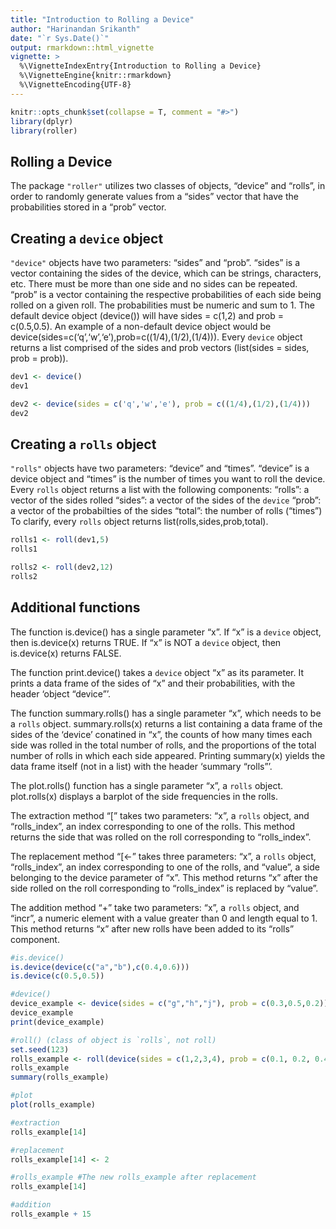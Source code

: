 ---
title: "Introduction to Rolling a Device"
author: "Harinandan Srikanth"
date: "`r Sys.Date()`"
output: rmarkdown::html_vignette
vignette: >
  %\VignetteIndexEntry{Introduction to Rolling a Device}
  %\VignetteEngine{knitr::rmarkdown}
  %\VignetteEncoding{UTF-8}
---

```{r, echo = FALSE, message = FALSE}
knitr::opts_chunk$set(collapse = T, comment = "#>")
library(dplyr)
library(roller)
```

## Rolling a Device

The package `"roller"` utilizes two classes of objects, "device" and "rolls", in order to randomly generate values from a "sides" vector that have the probabilities stored in a "prob" vector.

## Creating a `device` object 

`"device"` objects have two parameters: "sides" and "prob". "sides" is a vector containing the sides of the device, which can be strings, characters, etc. There must be more than one side and no sides can be repeated. "prob" is a vector containing the respective probabilities of each side being rolled on a given roll. The probabilities must be numeric and sum to 1. The default device object (device()) will have sides = c(1,2) and prob = c(0.5,0.5). An example of a non-default device object would be device(sides=c('q','w','e'),prob=c((1/4),(1/2),(1/4))). Every `device` object returns a list comprised of the sides and prob vectors (list(sides = sides, prob = prob)).

```{r}
dev1 <- device()
dev1

dev2 <- device(sides = c('q','w','e'), prob = c((1/4),(1/2),(1/4)))
dev2
```

## Creating a `rolls` object

`"rolls"` objects have two parameters: "device" and "times". "device" is a device object and "times" is the number of times you want to roll the device. Every `rolls` object returns a list with the following components:
"rolls": a vector of the sides rolled 
"sides": a vector of the sides of the `device`
"prob": a vector of the probabilties of the sides
"total": the number of rolls ("times")
To clarify, every `rolls` object returns list(rolls,sides,prob,total).


```{r}
rolls1 <- roll(dev1,5)
rolls1

rolls2 <- roll(dev2,12)
rolls2
```

## Additional functions 

The function is.device() has a single parameter "x". If "x" is a `device` object, then is.device(x) returns TRUE. If "x" is NOT a `device` object, then is.device(x) returns FALSE.

The function print.device() takes a `device` object "x" as its parameter. It prints a data frame of the sides of "x" and their probabilities, with the header 'object "device"'.

The function summary.rolls() has a single parameter "x", which needs to be a `rolls` object. summary.rolls(x) returns a list containing a data frame of the sides of the 'device' conatined in "x", the counts of how many times each side was rolled in the total number of rolls, and the proportions of the total number of rolls in which each side appeared. Printing summary(x) yields the data frame itself (not in a list) with the header 'summary "rolls"'. 

The plot.rolls() function has a single parameter "x", a `rolls` object. plot.rolls(x) displays a barplot of the side frequencies in the rolls. 

The extraction method "[" takes two parameters: "x", a `rolls` object, and "rolls_index", an index corresponding to one of the rolls. This method returns the side that was rolled on the roll corresponding to "rolls_index". 

The replacement method "[<-" takes three parameters: "x", a `rolls` object, "rolls_index", an index corresponding to one of the rolls, and "value", a side belonging to the device parameter of "x". This method returns "x" after the side rolled on the roll corresponding to "rolls_index" is replaced by "value".

The addition method "+" take two parameters: "x", a `rolls` object, and "incr", a numeric element with a value greater than 0 and length equal to 1. This method returns "x" after new rolls have been added to its "rolls" component.

```{r}
#is.device()
is.device(device(c("a","b"),c(0.4,0.6)))
is.device(c(0.5,0.5))

#device()
device_example <- device(sides = c("g","h","j"), prob = c(0.3,0.5,0.2))
device_example
print(device_example)

#roll() (class of object is `rolls`, not roll)
set.seed(123)
rolls_example <- roll(device(sides = c(1,2,3,4), prob = c(0.1, 0.2, 0.4, 0.3)), times = 25)
rolls_example
summary(rolls_example)

#plot
plot(rolls_example)

#extraction
rolls_example[14]

#replacement
rolls_example[14] <- 2

#rolls_example #The new rolls_example after replacement
rolls_example[14]

#addition
rolls_example + 15
```







